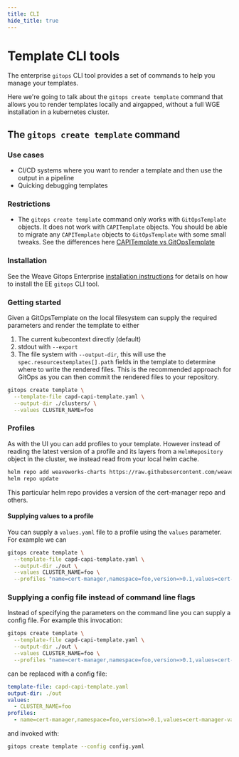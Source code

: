 ```yaml
---
title: CLI
hide_title: true
---
```



# Template CLI tools <TierLabel tiers="Enterprise" />

The enterprise `gitops` CLI tool provides a set of commands to help you manage your templates.

Here we're going to talk about the `gitops create template` command that allows you to render templates locally and airgapped, without a full WGE installation in a kubernetes cluster.

## The `gitops create template` command

### Use cases

- CI/CD systems where you want to render a template and then use the output in a pipeline
- Quicking debugging templates

### Restrictions

- The `gitops create template` command only works with `GitOpsTemplate` objects. It does not work with `CAPITemplate` objects. You should be able to migrate any `CAPITemplate` objects to `GitOpsTemplate` with some small tweaks. See the differences here [CAPITemplate vs GitOpsTemplate](./templates.mdx#differences-between-capitemplate-and-gitopstemplate)

### Installation

See the Weave Gitops Enterprise [installation instructions](../installation/weave-gitops-enterprise/index.mdx#7-install-the-cli) for details on how to install the EE `gitops` CLI tool.

### Getting started

Given a GitOpsTemplate on the local filesystem can supply the required parameters and render the template to either
1. The current kubecontext directly (default)
2. stdout with `--export`
3. The file system with `--output-dir`, this will use the `spec.resourcestemplates[].path` fields in the template to determine where to write the rendered files. This is the recommended approach for GitOps as you can then commit the rendered files to your repository.

```bash
gitops create template \
  --template-file capd-capi-template.yaml \
  --output-dir ./clusters/ \
  --values CLUSTER_NAME=foo
```

### Profiles

As with the UI you can add profiles to your template. However instead of reading the latest version of a profile and its layers from a `HelmRepository` object in the cluster, we instead read from your local helm cache.

```bash
helm repo add weaveworks-charts https://raw.githubusercontent.com/weaveworks/weave-gitops-profile-examples/gh-pages
helm repo update
```

This particular helm repo provides a version of the cert-manager repo and others.


#### Supplying values to a profile

You can supply a `values.yaml` file to a profile using the `values` parameter. For example we can 

```bash
gitops create template \
  --template-file capd-capi-template.yaml \
  --output-dir ./out \
  --values CLUSTER_NAME=foo \
  --profiles "name=cert-manager,namespace=foo,version=>0.1,values=cert-manager-values.yaml"
```

### Supplying a config file instead of command line flags

Instead of specifying the parameters on the command line you can supply a config file. For example this invocation:

```bash
gitops create template \
  --template-file capd-capi-template.yaml \
  --output-dir ./out \
  --values CLUSTER_NAME=foo \
  --profiles "name=cert-manager,namespace=foo,version=>0.1,values=cert-manager-values.yaml"
```

can be replaced with a config file:

```yaml title=config.yaml
template-file: capd-capi-template.yaml
output-dir: ./out
values:
  - CLUSTER_NAME=foo
profiles:
  - name=cert-manager,namespace=foo,version=>0.1,values=cert-manager-values.yaml
```

and invoked with:

```bash
gitops create template --config config.yaml
```
